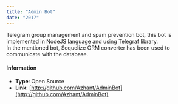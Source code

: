 ```yaml
---
title: "Admin Bot"
date: "2017"
---
```


Telegram group management and spam prevention bot, this bot is implemented in NodeJS language and using Telegraf library. <br />
In the mentioned bot, Sequelize ORM converter has been used to communicate with the database.

#### Information

-   **Type**: Open Source
-   **Link**: [http://github.com/Azhant/AdminBot](http://github.com/Azhant/AdminBot)
